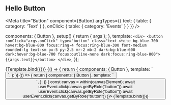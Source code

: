 <!-- Button.stories.mdx -->



## Hello Button

<Meta title="Button"
      component={Button}
      argTypes={{
        text: {
          table: {
            category: 'Text'
          }
        },
        onClick: {
          table: {
            category: 'Events'
          }
        }
      }}
/>

  components: { Button },
  setup() {
    return { args };
  },
  template: `<div>
              <button :onClick="args.onClick" type="button" class="text-white bg-blue-700 hover:bg-blue-800 focus:ring-4 focus:ring-blue-300 font-medium rounded-lg text-sm px-5 py-2.5 mr-2 mb-2 dark:bg-blue-600 dark:hover:bg-blue-700 focus:outline-none dark:focus:ring-blue-800">{{args.text}}</button>
             </div>`,
});

<Canvas>
  <Story name="Primary" args={{text: "Primary"}}>
    {Template.bind({})}
  </Story>
</Canvas>


<Canvas>
  <Story
    name="Secondary">
    {() => {
      return {
        components: { Button },
        template: `
        <Button text="Secondary" label="😄👍😍💯" />`,
      };
    }}
  </Story>
</Canvas>


<Canvas>
  <Story
    name="Tertiary">
    {() => {
      return {
        components: { Button },
        template: `
        <Button text="Tertiary" label="📚📕📈🤓" />`,
      };
    }}
  </Story>
</Canvas>


<Canvas>
  <Story
    name="Click Button"
    args={{text: "Interaction Test"}}
    play={async ({ canvasElement }) => {
      const canvas = within(canvasElement);
      await userEvent.click(canvas.getByRole("button"))
      await userEvent.click(canvas.getByRole("button"))
      await userEvent.click(canvas.getByRole("button"))
    }}>
    {Template.bind({})}
  </Story>
</Canvas>